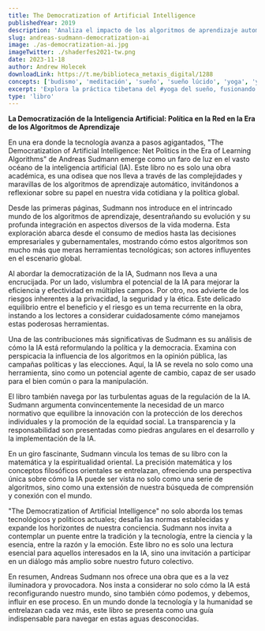 ```yaml
---
title: The Democratization of Artificial Intelligence
publishedYear: 2019
description: 'Analiza el impacto de los algoritmos de aprendizaje automático en la vida moderna, enfatizando los riesgos éticos y la importancia de la regulación y la transparencia en la era de la IA.'
slug: andreas-sudmann-democratization-ai
image: ./as-democratization-ai.jpg
imageTwitter: ./shaderfes2021-tw.png
date: 2023-11-18
author: Andrew Holecek
downloadLink: https://t.me/biblioteca_metaxis_digital/1288
concepts: ['budismo', 'meditación', 'sueño', 'sueño lúcido', 'yoga', 'yoga del sueño']
excerpt: 'Explora la práctica tibetana del #yoga del sueño, fusionando #ciencia del sueño y #espiritualismo para el crecimiento a través del sueño lúcido y meditación. Guía práctica hacia la auto-realización y #conciencia trascendental.'
type: 'libro'
---
```


**La Democratización de la Inteligencia Artificial: Política en la Red en la Era de los Algoritmos de Aprendizaje**

En una era donde la tecnología avanza a pasos agigantados, "The Democratization of Artificial Intelligence: Net Politics in the Era of Learning Algorithms" de Andreas Sudmann emerge como un faro de luz en el vasto océano de la inteligencia artificial (IA). Este libro no es solo una obra académica, es una odisea que nos lleva a través de las complejidades y maravillas de los algoritmos de aprendizaje automático, invitándonos a reflexionar sobre su papel en nuestra vida cotidiana y la política global.

Desde las primeras páginas, Sudmann nos introduce en el intrincado mundo de los algoritmos de aprendizaje, desentrañando su evolución y su profunda integración en aspectos diversos de la vida moderna. Esta exploración abarca desde el consumo de medios hasta las decisiones empresariales y gubernamentales, mostrando cómo estos algoritmos son mucho más que meras herramientas tecnológicas; son actores influyentes en el escenario global.

Al abordar la democratización de la IA, Sudmann nos lleva a una encrucijada. Por un lado, vislumbra el potencial de la IA para mejorar la eficiencia y efectividad en múltiples campos. Por otro, nos advierte de los riesgos inherentes a la privacidad, la seguridad y la ética. Este delicado equilibrio entre el beneficio y el riesgo es un tema recurrente en la obra, instando a los lectores a considerar cuidadosamente cómo manejamos estas poderosas herramientas.

Una de las contribuciones más significativas de Sudmann es su análisis de cómo la IA está reformulando la política y la democracia. Examina con perspicacia la influencia de los algoritmos en la opinión pública, las campañas políticas y las elecciones. Aquí, la IA se revela no solo como una herramienta, sino como un potencial agente de cambio, capaz de ser usado para el bien común o para la manipulación.

El libro también navega por las turbulentas aguas de la regulación de la IA. Sudmann argumenta convincentemente la necesidad de un marco normativo que equilibre la innovación con la protección de los derechos individuales y la promoción de la equidad social. La transparencia y la responsabilidad son presentadas como piedras angulares en el desarrollo y la implementación de la IA.

En un giro fascinante, Sudmann vincula los temas de su libro con la matemática y la espiritualidad oriental. La precisión matemática y los conceptos filosóficos orientales se entrelazan, ofreciendo una perspectiva única sobre cómo la IA puede ser vista no solo como una serie de algoritmos, sino como una extensión de nuestra búsqueda de comprensión y conexión con el mundo.

"The Democratization of Artificial Intelligence" no solo aborda los temas tecnológicos y políticos actuales; desafía las normas establecidas y expande los horizontes de nuestra conciencia. Sudmann nos invita a contemplar un puente entre la tradición y la tecnología, entre la ciencia y la esencia, entre la razón y la emoción. Este libro no es solo una lectura esencial para aquellos interesados en la IA, sino una invitación a participar en un diálogo más amplio sobre nuestro futuro colectivo.

En resumen, Andreas Sudmann nos ofrece una obra que es a la vez iluminadora y provocadora. Nos insta a considerar no solo cómo la IA está reconfigurando nuestro mundo, sino también cómo podemos, y debemos, influir en ese proceso. En un mundo donde la tecnología y la humanidad se entrelazan cada vez más, este libro se presenta como una guía indispensable para navegar en estas aguas desconocidas.
